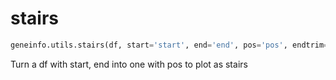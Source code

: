 # stairs { #geneinfo.utils.stairs }

```python
geneinfo.utils.stairs(df, start='start', end='end', pos='pos', endtrim=0)
```

Turn a df with start, end into one with pos to plot as stairs